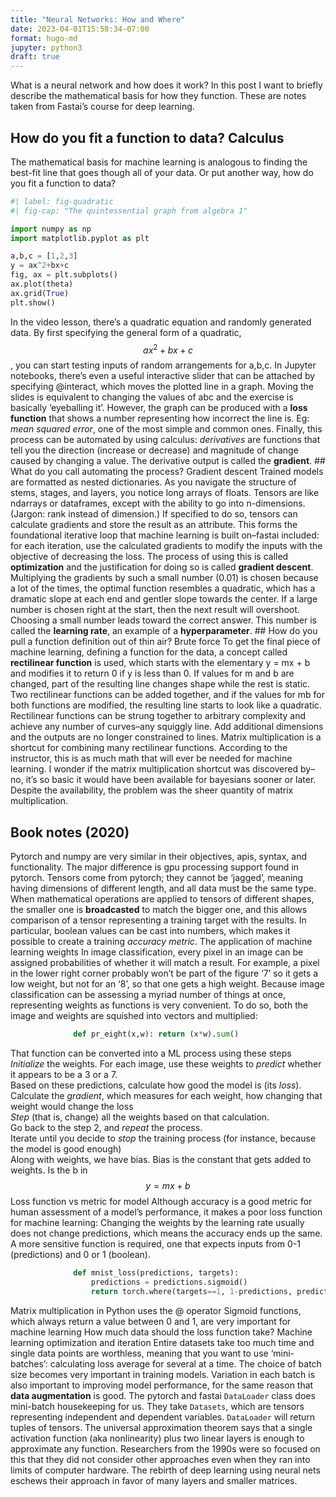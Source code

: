 ```yaml
---
title: "Neural Networks: How and Where"
date: 2023-04-01T15:58:34-07:00
format: hugo-md
jupyter: python3
draft: true
---
```

What is a neural network and how does it work? In this post I want to briefly describe the mathematical basis for how they function. These are notes taken from Fastai's course for deep learning.

## How do you fit a function to data? Calculus
The mathematical basis for machine learning is analogous to finding the best-fit line that goes though all of your data. Or put another way, how do you fit a function to data?

```python
#| label: fig-quadratic
#| fig-cap: "The quintessential graph from algebra 1"

import numpy as np
import matplotlib.pyplot as plt

a,b,c = [1,2,3]
y = ax^2+bx+c
fig, ax = plt.subplots()
ax.plot(theta)
ax.grid(True)
plt.show()
```

In the video lesson, there's a quadratic equation and randomly generated data. By first specifying the general form of a quadratic, $$ax^2+bx+c$$ , you can start testing inputs of random arrangements for a,b,c. In Jupyter notebooks, there's even a useful interactive slider that can be attached by specifying @interact, which moves the plotted line in a graph. Moving the slides is equivalent to changing the values of abc and the exercise is basically 'eyeballing it'.
However, the graph can be produced with a **loss function** that shows a number representing how incorrect the line is. Eg: *mean squared error*, one of the most simple and common ones. Finally, this process can be automated by using calculus: *derivatives* are functions that tell you the direction (increase or decrease) and magnitude of change caused by changing a value. The derivative output is called the **gradient**.
## What do you call automating the process? Gradient descent
Trained models are formatted as nested dictionaries. As you navigate the structure of stems, stages, and layers, you notice long arrays of floats.
Tensors are like ndarrays or dataframes, except with the ability to go into n-dimensions. (Jargon: rank instead of dimension.) If specified to do so, tensors can calculate gradients and store the result as an attribute. This forms the foundational iterative loop that machine learning is built on--fastai included: for each iteration, use the calculated gradients to modify the inputs with the objective of decreasing the loss. The process of using this is called **optimization** and the justification for doing so is called **gradient descent**.
Multiplying the gradients by such a small number (0.01) is chosen because a lot of the times, the optimal function resembles a quadratic, which has a dramatic slope at each end and gentler slope towards the center. If a large number is chosen right at the start, then the next result will overshoot. Choosing a small number leads toward the correct answer. This number is called the **learning rate**, an example of a **hyperparameter**.
## How do you pull a function definition out of thin air? Brute force
To get the final piece of machine learning, defining a function for the data, a concept called **rectilinear function** is used, which starts with the elementary y = mx + b and modifies it to return 0 if y is less than 0. If values for m and b are changed, part of the resulting line changes shape while the rest is static. Two rectilinear functions can be added together, and if the values for mb for both functions are modified, the resulting line starts to look like a quadratic. Rectilinear functions can be strung together to arbitrary complexity and achieve any number of curves--any squiggly line. Add additional dimensions and the outputs are no longer constrained to lines.
Matrix multiplication is a shortcut for combining many rectilinear functions. According to the instructor, this is as much math that will ever be needed for machine learning.
I wonder if the matrix multiplication shortcut was discovered by--no, it's so basic it would have been available for bayesians sooner or later. Despite the availability, the problem was the sheer quantity of matrix multiplication.

## Book notes (2020)
Pytorch and numpy are very similar in their objectives, apis, syntax, and functionality. The major difference is gpu processing support found in pytorch. Tensors come from pytorch; they cannot be 'jagged', meaning having dimensions of different length, and all data must be the same type.
When mathematical operations are applied to tensors of different shapes, the smaller one is **broadcasted** to match the bigger one, and this allows comparison of a tensor representing a training target with the results. In particular, boolean values can be cast into numbers, which makes it possible to create a training *accuracy metric*.
The application of machine learning weights
In image classification, every pixel in an image can be assigned probabilities of whether it will match a result. For example, a pixel in the lower right corner probably won't be part of the figure '7' so it gets a low weight, but not for an '8', so that one gets a high weight.
Because image classification can be assessing a myriad number of things at once, representing weights as functions is very convenient. To do so, both the image and weights are squished into vectors and multiplied:
```python
			  def pr_eight(x,w): return (x*w).sum()
```
That function can be converted into a ML process using these steps
*Initialize* the weights.
				   For each image, use these weights to *predict* whether it appears to be a 3 or a 7.  
				   Based on these predictions, calculate how good the model is (its *loss*).  
				   Calculate the *gradient*, which measures for each weight, how changing that weight would change the loss  
				   *Step* (that is, change) all the weights based on that calculation.  
				   Go back to the step 2, and *repeat* the process.  
				   Iterate until you decide to *stop* the training process (for instance, because the model is good enough)  
Along with weights, we have bias. Bias is the constant that gets added to weights. Is the b in $$y = mx + b$$
Loss function vs metric for model
Although accuracy is a good metric for human assessment of a model's performance, it makes a poor loss function for machine learning: Changing the weights by the learning rate usually does not change predictions, which means the accuracy ends up the same. A more sensitive function is required, one that expects inputs from 0-1 (predictions) and 0 or 1 (boolean).
```python
			  def mnist_loss(predictions, targets):
			      predictions = predictions.sigmoid()
			      return torch.where(targets==1, 1-predictions, predictions).mean()
```
Matrix multiplication in Python uses the @ operator
Sigmoid functions, which always return a value between 0 and 1, are very important for machine learning
How much data should the loss function take? Machine learning optimization and iteration
Entire datasets take too much time and single data points are worthless, meaning that you want to use 'mini-batches': calculating loss average for several at a time. The choice of batch size becomes very important in training models.
Variation in each batch is also important to improving model performance, for the same reason that **data augmentation** is good.
The pytorch and fastai `DataLoader` class does mini-batch housekeeping for us. They take `Datasets`, which are tensors representing independent and dependent variables. `DataLoader` will return tuples of tensors.
The universal approximation theorem says that a single activation function (aka nonlinearity) plus two linear layers is enough to approximate any function. Researchers from the 1990s were so focused on this that they did not consider other approaches even when they ran into limits of computer hardware. The rebirth of deep learning using neural nets eschews their approach in favor of many layers and smaller matrices.